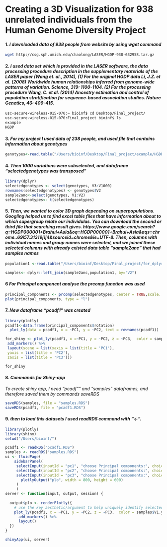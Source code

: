 
# **Creating a 3D Visualization for 938 unrelated individuals from the Human Genome Diversity Project**

#### **1.** *I downloaded data of 938 people from website by using wget command*

```bash
wget http://csg.sph.umich.edu/chaolong/LASER/HGDP-938-632958.tar.gz
```

#### **2.** *I used data set which is provided in the LASER software, the data processing procedure description in the supplementary materials of the LASER paper (Wang et. al., 2014), (1) For the original HGDP data Li, J.Z. et al. (2008) Worldwide human relationships inferred from genome-wide patterns of variation. Science, 319: 1100-1104. (2) For the processing procedure Wang, C. et al. (2014) Ancestry estimation and control of population stratification for sequence-based association studies. Nature Genetics, 46: 409-415.*

```bash
usc-secure-wireless-015-070:~ bioinf$ cd Desktop/Final_project/
usc-secure-wireless-015-070:Final_project bioinf$ ls
example
HGDP
```

#### **3.** *For my project I used data of 238 people, and used file that contains information about genotypes*

```r
genotypes<-read.table("/Users/bioinf/Desktop/Final_project/example/HGDP_238_chr22.geno",sep="\t", header=FALSE)
```
#### **4.** *Then 1000 variations were subselected, and dataframe "selectedgenotypes was transposed"*
```r
library(dplyr)
selectedgenotypes <- select(genotypes, V3:V1000)
rownames(selectedgenotypes) <- genotypes$V2
sample2anc<-select(genotypes, V1:V2)
selectedgenotypes<- t(selectedgenotypes)
```

#### **5.** *Then, we wanted to color 3D graph depending on superpopulations. Googling helped us to find excel table files that have information about to which supergroup relate our individulas. You can download the second or third file that searching result gives. https://www.google.com/search?q=HGDP000001+Brahui+Asia&oq=HGDP000001+Brahui+Asia&aqs=chrome..69i57.31319j1j4&sourceid=chrome&ie=UTF-8. Then, columns with individual names and group names were selected, and we joined these selected columns with already existed data table "sample2anc" that had samples names* 
 
```r
population1 <-read.table("/Users/bioinf/Desktop/Final_project/for_dplyrnew.txt", sep="\t", header = FALSE)
```

```r
samples<- dplyr::left_join(sample2anc,population1, by="V2")
```

#### **6** *For Principal component analyse the prcomp function was used*

```r
principal_components <- prcomp(selectedgenotypes, center = TRUE,scale. = TRUE)
plot(principal_components, type = "l")
```
#### **7.** *New dataframe "pcadf1" was created*

```r
library(plotly)
pcadf1<-data.frame(principal_components$rotation)
  plot_ly(data = pcadf1, x = ~PC1, y = ~PC2, text = rownames(pcadf1))
```

```r
for_shiny <- plot_ly(pcadf1, x =~PC1, y = ~PC2, z = ~PC3,  color = samples$V1.y, colors = "Set1" ) %>%
 add_markers() %>%
 layout(scene = list(xaxis = list(title = 'PC1'),
 yaxis = list(title = 'PC2'),
 zaxis = list(title = 'PC3')))
```

```r
for_shiny
```
#### **8.** *Commands for Shiny-app*
*To create shiny app, I need "pcadf"" and "samples" dataframes, and therefore saved them by commands saveRDS*
```r
saveRDS(samples, file = "samples.RDS")
saveRDS(pcadf1, file = "pcadf1.RDS")
```

#### **9.** *then to load this datasets I used readRDS command with "<-".*

```r
library(plotly)
library(shiny)
setwd("/Users/bioinf/")

pcadf1 <- readRDS("pcadf1.RDS")
samples <- readRDS("samples.RDS")
ui <- fluidPage(
    sidebarPanel( 
     selectInput(inputId = "pc1", "choose Principal components:", choices = colnames(pcadf1)),
     selectInput(inputId = "pc2", "choose Principal components:", choices = colnames(pcadf1)),
     selectInput(inputId = "pc3", "choose Principal components:", choices = colnames(pcadf1)),
       plotlyOutput("plo", width = 800, height = 600)
     )
     )       
server <- function(input, output, session) {
  
  output$plo <- renderPlotly({
    # use the key aesthetic/argument to help uniquely identify selected observations
    plot_ly(pcadf1, x = ~PC1, y = ~PC2, z = ~PC3,  color = samples$V1.y, colors = "Set1" ) %>%
      add_markers() %>%
      layout()
  })
}

shinyApp(ui, server)
```

